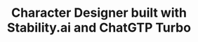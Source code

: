 ---
title: "Character Designer built with Stability.ai and ChatGTP Turbo"
publishedAt: "2024-04-08"
images:
  - "/images/projects/project-01/CD_Runthrough.mp4"
---